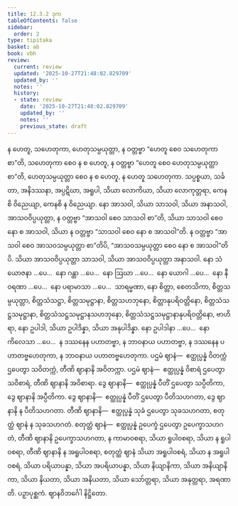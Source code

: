 ```yaml
---
title: 12.3.2 ဒုက
tableOfContents: false
sidebar:
  order: 2
type: tipitaka
basket: ab
book: vbh
review:
  current: review
  updated: '2025-10-27T21:48:02.829709'
  updated_by: ''
  notes: ''
  history:
  - state: review
    date: '2025-10-27T21:48:02.829709'
    updated_by: ''
    notes: ''
    previous_state: draft
---
```



<ReviewStatus review={frontmatter.review} showDetails={true} />

<HypothesisAnnotation frontmatter={frontmatter} />

<DynamicBreadcrumb />

<Division number="641" book="vbh" e="ch" v="30" p="282">

<Paragraph number="1929" book="vbh">
န ဟေတူ, သဟေတုကာ, ဟေတုသမ္ပယုတ္တာ, န ဝတ္တဗ္ဗာ “ဟေတူ စေဝ သဟေတုကာ စာ”တိ, သဟေတုကာ စေဝ န စ ဟေတူ, န ဝတ္တဗ္ဗာ “ဟေတူ စေဝ ဟေတုသမ္ပယုတ္တာ စာ”တိ, ဟေတုသမ္ပယုတ္တာ စေဝ န စ ဟေတူ, န ဟေတူ သဟေတုကာ.
</Paragraph>

<Paragraph number="1930" book="vbh">
သပ္ပစ္စယာ, သင်္ခတာ, အနိဒဿနာ, အပ္ပဋိဃာ, အရူပါ, သိယာ လောကိယာ, သိယာ လောကုတ္တရာ, ကေနစိ ဝိညေယျာ, ကေနစိ န ဝိညေယျာ.
</Paragraph>

<Paragraph number="1931" book="vbh">
နော အာသဝါ, သိယာ သာသဝါ, သိယာ အနာသဝါ, အာသဝဝိပ္ပယုတ္တာ, န ဝတ္တဗ္ဗာ “အာသဝါ စေဝ သာသဝါ စာ”တိ, သိယာ သာသဝါ စေဝ နော စ အာသဝါ, သိယာ န ဝတ္တဗ္ဗာ “သာသဝါ စေဝ နော စ အာသဝါ”တိ. န ဝတ္တဗ္ဗာ “အာသဝါ စေဝ အာသဝသမ္ပယုတ္တာ စာ”တိပိ, “အာသဝသမ္ပယုတ္တာ စေဝ နော စ အာသဝါ”တိပိ. သိယာ အာသဝဝိပ္ပယုတ္တာ သာသဝါ, သိယာ အာသဝဝိပ္ပယုတ္တာ အနာသဝါ.
</Paragraph>

<Paragraph number="1932" book="vbh">
နော သံယောဇနာ …ပေ…  နော ဂန္ထာ …ပေ…  နော ဩဃာ …ပေ…  နော ယောဂါ …ပေ…  နော နီဝရဏာ …ပေ…  နော ပရာမာသာ …ပေ…  သာရမ္မဏာ, နော စိတ္တာ, စေတသိကာ, စိတ္တသမ္ပယုတ္တာ, စိတ္တသံသဋ္ဌာ, စိတ္တသမုဋ္ဌာနာ, စိတ္တသဟဘုနော, စိတ္တာနုပရိဝတ္တိနော, စိတ္တသံသဋ္ဌသမုဋ္ဌာနာ, စိတ္တသံသဋ္ဌသမုဋ္ဌာနသဟဘုနော, စိတ္တသံသဋ္ဌသမုဋ္ဌာနာနုပရိဝတ္တိနော, ဗာဟိရာ, နော ဥပါဒါ, သိယာ ဥပါဒိန္နာ, သိယာ အနုပါဒိန္နာ.
</Paragraph>

<Paragraph number="1933" book="vbh">
နော ဥပါဒါနာ …ပေ…  နော ကိလေသာ …ပေ…  န ဒဿနေန ပဟာတဗ္ဗာ, န ဘာဝနာယ ပဟာတဗ္ဗာ, န ဒဿနေန ပဟာတဗ္ဗဟေတုကာ, န ဘာဝနာယ ပဟာတဗ္ဗဟေတုကာ. ပဌမံ ဈာနံ—  ဧတ္ထုပ္ပန္နံ ဝိတက္ကံ ဌပေတွာ သဝိတက္ကံ, တီဏိ ဈာနာနိ အဝိတက္ကာ. ပဌမံ ဈာနံ—  ဧတ္ထုပ္ပန္နံ ဝိစာရံ ဌပေတွာ သဝိစာရံ, တီဏိ ဈာနာနိ အဝိစာရာ. ဒွေ ဈာနာနိ—  ဧတ္ထုပ္ပန္နံ ပီတိံ ဌပေတွာ သပ္ပီတိကာ, ဒွေ ဈာနာနိ အပ္ပီတိကာ. ဒွေ ဈာနာနိ—  ဧတ္ထုပ္ပန္နံ ပီတိံ ဌပေတွာ ပီတိသဟဂတာ, ဒွေ ဈာနာနိ န ပီတိသဟဂတာ. တီဏိ ဈာနာနိ—  ဧတ္ထုပ္ပန္နံ သုခံ ဌပေတွာ သုခသဟဂတာ, စတုတ္ထံ ဈာနံ န သုခသဟဂတံ. စတုတ္ထံ ဈာနံ—  ဧတ္ထုပ္ပန္နံ ဥပေက္ခံ ဌပေတွာ ဥပေက္ခာသဟဂတံ, တီဏိ ဈာနာနိ ဥပေက္ခာသဟဂတာ, န ကာမာဝစရာ, သိယာ ရူပါဝစရာ, သိယာ န ရူပါဝစရာ, တီဏိ ဈာနာနိ န အရူပါဝစရာ, စတုတ္ထံ ဈာနံ သိယာ အရူပါဝစရံ, သိယာ န အရူပါဝစရံ, သိယာ ပရိယာပန္နာ, သိယာ အပရိယာပန္နာ, သိယာ နိယျာနိကာ, သိယာ အနိယျာနိကာ, သိယာ နိယတာ, သိယာ အနိယတာ, သိယာ သော်တ္တရာ, သိယာ အနုတ္တရာ, အရဏာတိ.

</Paragraph>
</Division>

<Paragraph number="1934" type="center" book="vbh">
ပဉှာပုစ္ဆကံ.



</Paragraph>

<Paragraph number="1935" type="center" book="vbh">
ဈာနဝိဘင်္ဂေါ နိဋ္ဌိတော.
</Paragraph>